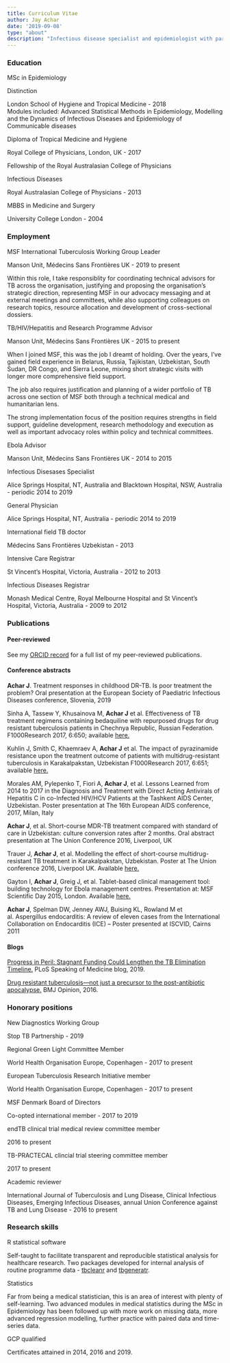 ```yaml
---
title: Curriculum Vitae
author: Jay Achar
date: '2019-09-08'
type: "about"
description: "Infectious disease specialist and epidemiologist with particular expertise in TB and HIV"
---
```

### Education

<p class="cv-header">MSc in Epidemiology</p>
<p class="cv-feature">Distinction
<p class="cv-detail">London School of Hygiene and Tropical Medicine - 2018<br>
Modules included: Advanced Statistical Methods in Epidemiology, Modelling and the Dynamics of Infectious Diseases and Epidemiology of Communicable diseases</p>

<p class="cv-header">Diploma of Tropical Medicine and Hygiene</p>
<p class="cv-detail">Royal College of Physicians, London, UK - 2017</p>

<p class="cv-header">Fellowship of the Royal Australasian College of Physicians</p>
<p class="cv-detail">Infectious Diseases</p>
<p class="cv-detail">Royal Australasian College of Physicians - 2013</p>

<p class="cv-header">MBBS in Medicine and Surgery</p>
<p class="cv-detail">University College London - 2004</p>

### Employment

<p class="cv-header">MSF International Tuberculosis Working Group Leader</p>
<p class="cv-detail">Manson Unit, M&eacute;decins Sans Fronti&egrave;res UK - 2019 to present</p>
Within this role, I take responsiblity for coordinating technical advisors for TB across the organisation, justifying and proposing the organisation's strategic direction, representing MSF in our advocacy messaging and at external meetings and committees, while also supporting colleagues on research topics, resource allocation and development of cross-sectional dossiers. 

<p class="cv-header">TB/HIV/Hepatitis and Research Programme Advisor</p>
<p class="cv-detail">Manson Unit, M&eacute;decins Sans Fronti&egrave;res UK - 2015 to present</p>
When I joined MSF, this was the job I dreamt of holding. Over the years, I've gained field experience in Belarus, Russia, Tajikistan, Uzbekistan, South Sudan, DR Congo, and Sierra Leone, mixing short strategic visits with longer more comprehensive field support. 

The job also requires justification and planning of a wider portfolio of TB across one section of MSF both through a technical medical and humanitarian lens. 

The strong implementation focus of the position requires strengths in field support, guideline development, research methodology and execution as well as important advocacy roles within policy and technical committees. 

<p class="cv-header">Ebola Advisor</p>
<p class="cv-detail">Manson Unit, M&eacute;decins Sans Fronti&egrave;res UK - 2014 to 2015</p>

<p class="cv-header">Infectious Disesases Specialist</p>
<p class="cv-detail">Alice Springs Hospital, NT, Australia and Blacktown Hospital, NSW, Australia - periodic 2014 to 2019</p>

<p class="cv-header">General Physician</p>
<p class="cv-detail">Alice Springs Hospital, NT, Australia - periodic 2014 to 2019</p>

<p class="cv-header">International field TB doctor</p>
<p class="cv-detail">M&eacute;decins Sans Fronti&egrave;res Uzbekistan - 2013</p>

<p class="cv-header">Intensive Care Registrar</p>
<p class="cv-detail">St Vincent's Hospital, Victoria, Australia - 2012 to 2013</p>

<p class="cv-header">Infectious Diseases Registrar</p>
<p class="cv-detail">Monash Medical Centre, Royal Melbourne Hospital and St Vincent's Hospital, Victoria, Australia - 2009 to 2012</p>

### Publications
#### Peer-reviewed

See my <a href="https://orcid.org/0000-0002-2521-4422" target="_blank">ORCID record</a> for a full list of my peer-reviewed publications. 

#### Conference abstracts

**Achar J**. Treatment responses in childhood DR-TB. Is poor treatment the problem? Oral presentation at the European Society of Paediatric Infectious Diseases conference, Slovenia, 2019

Sinha A, Tassew Y, Khusainova M, **Achar J** et al. Effectiveness of TB treatment regimens containing bedaquiline with repurposed drugs for drug resistant tuberculosis patients in Chechnya Republic, Russian Federation. F1000Research 2017, 6:650; available <a href="http://dx.doi.org/10.7490/f1000research.1114040.1" target="_blank">here.</a>  

Kuhlin J, Smith C, Khaemraev A, **Achar J** et al. The impact of pyrazinamide resistance upon the treatment outcome of patients with multidrug-resistant tuberculosis in Karakalpakstan, Uzbekistan F1000Research 2017, 6:651; available <a href="http://dx.doi.org/10.7490/f1000research.1114041.1" target="_blank">here.</a>   

Morales AM, Pylepenko T, Fiori A, **Achar J**, et al. Lessons Learned from 2014 to 2017 in the Diagnosis and Treatment with Direct Acting Antivirals of Hepatitis C in co-Infected HIV/HCV Patients at the Tashkent AIDS Center, Uzbekistan. Poster presentation at The 16th European AIDS conference, 2017, Milan, Italy

**Achar J**, et al. Short-course MDR-TB treatment compared with standard of care in
Uzbekistan: culture conversion rates after 2 months. Oral abstract presentation at The Union Conference 2016, Liverpool, UK

Trauer J, **Achar J**, et al. Modelling the effect of short-course multidrug-resistant TB treatment in Karakalpakstan, Uzbekistan. Poster at The Union conference 2016, Liverpool UK. Available <a href="https://f1000research.com/posters/5-2751" target="_blank">here.</a>

Gayton I, **Achar J**, Greig J, et al. Tablet-based clinical management tool: building technology for Ebola management centres. Presentation at: MSF Scientific Day 2015, London. Available <a href="http://f1000research.com/slides/1000072" target="_blank">here.</a>  

**Achar J**, Spelman DW, Jenney AWJ, Buising KL, Rowland M et al. Aspergillus endocarditis: A review of eleven cases from the International Collaboration on Endocarditis (ICE) – Poster presented at ISCVID, Cairns 2011

#### Blogs
<a href="https://bit.ly/2FDQBKE" target="_blank">Progress in Peril: Stagnant Funding Could Lengthen the TB Elimination Timeline.</a> PLoS Speaking of Medicine blog, 2019.

<a href="https://blogs.bmj.com/bmj/2016/03/24/drug-resistant-tuberculosis-not-just-a-precursor-to-the-post-antibiotic-apocalypse/" target="_blank">Drug resistant tuberculosis—not just a precursor to the post-antibiotic apocalypse.</a> BMJ Opinion, 2016.

### Honorary positions

<p class="cv-header">New Diagnostics Working Group</p> 
<p class="cv-detail">Stop TB Partnership - 2019</p> 

<p class="cv-header">Regional Green Light Committee Member</p> 
<p class="cv-detail">World Health Organisation Europe, Copenhagen - 2017 to present</p> 

<p class="cv-header">European Tuberculosis Research Initiative member</p> 
<p class="cv-detail">World Health Organisation Europe, Copenhagen - 2017 to present</p> 

<p class="cv-header">MSF Denmark Board of Directors</p> 
<p class="cv-detail">Co-opted international member - 2017 to 2019</p> 

<p class="cv-header">endTB clinical trial medical review committee member</p> 
<p class="cv-detail">2016 to present</p> 

<p class="cv-header">TB-PRACTECAL clincial trial steering committee member</p> 
<p class="cv-detail">2017 to present</p> 

<p class="cv-header">Academic reviewer</p> 
<p class="cv-detail">International Journal of Tuberculosis and Lung Disease, Clinical Infectious Diseases, Emerging Infectious Diseases, annual Union Conference against TB and Lung Disease - 2016 to present</p> 

### Research skills

<p class="cv-header">R statistical software</p>
<p class="cv-detail">Self-taught to facilitate transparent and reproducible statistical analysis for healthcare research. Two packages developed for internal analysis of routine programme data - <a href="https://jayachar.github.io/tbcleanr/" target="_blank">tbcleanr</a> and <a href="https://jayachar.github.io/tbgeneratr/" target="_blank">tbgeneratr</a>.</p> 

<p class="cv-header">Statistics</p>
<p class="cv-detail">Far from being a medical statistician, this is an area of interest with plenty of self-learning. Two advanced modules in medical statistics during the MSc in Epidemiology has been followed up with more work on missing data, more advanced regression modelling, further practice with paired data and time-series data.</p>

<p class="cv-header">GCP qualified</p>
<p class="cv-detail">Certificates attained in 2014, 2016 and 2019.</p>



